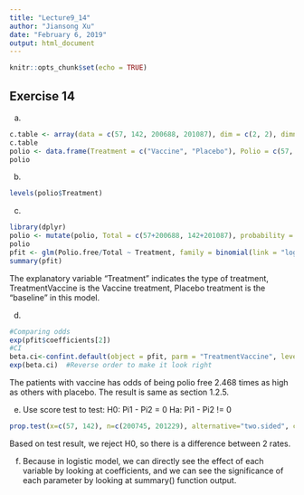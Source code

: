---
title: "Lecture9_14"
author: "Jiansong Xu"
date: "February 6, 2019"
output: html_document
---

```{r setup, include=FALSE}
knitr::opts_chunk$set(echo = TRUE)
```

## Exercise 14

(a)
```{r}
c.table <- array(data = c(57, 142, 200688, 201087), dim = c(2, 2), dimnames = list(Treatment = c("Vaccine", "Placebo"), Result = c("Polio", "Polio free")))
c.table
polio <- data.frame(Treatment = c("Vaccine", "Placebo"), Polio = c(57, 142), Polio.free = c(200688, 201087))
polio
```

(b)
```{r}
levels(polio$Treatment)
```

(c)
```{r}
library(dplyr)
polio <- mutate(polio, Total = c(57+200688, 142+201087), probability = Polio.free/Total)
polio
pfit <- glm(Polio.free/Total ~ Treatment, family = binomial(link = "logit"), weights = Total, data = polio)
summary(pfit)
```
The explanatory variable "Treatment" indicates the type of treatment, TreatmentVaccine is the Vaccine treatment, Placebo treatment is the "baseline" in this model.

(d)
```{r}
#Comparing odds
exp(pfit$coefficients[2])
#CI
beta.ci<-confint.default(object = pfit, parm = "TreatmentVaccine", level = 0.95)
exp(beta.ci)  #Reverse order to make it look right
```

The patients with vaccine has odds of being polio free 2.468 times as high as others with placebo. 
The result is same as section 1.2.5.

(e)
Use score test to test:
H0: Pi1 - Pi2 = 0
Ha: Pi1 - Pi2 != 0
```{r}
prop.test(x=c(57, 142), n=c(200745, 201229), alternative="two.sided", correct=FALSE)

```
Based on test result, we reject H0, so there is a difference between 2 rates.

(f)
Because in logistic model, we can directly see the effect of each variable by looking at coefficients, and we can see the significance of each parameter by looking at summary() function output.  
